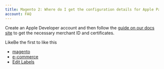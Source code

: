 ```yaml
---
title: Magento 2: Where do I get the configuration details for Apple Pay?
account: FAQ 
---
```



Create an Apple Developer account and then follow the [guide on our docs site](/display/DOCS/Set+up+Apple+Pay) to get the necessary merchant ID and certificates.

LikeBe the first to like this

*   [magento](/label/FAQ/magento)
*   [e-commerce](/label/FAQ/e-commerce)
*   [Edit Labels](# "Edit Labels (Type 'l')")




